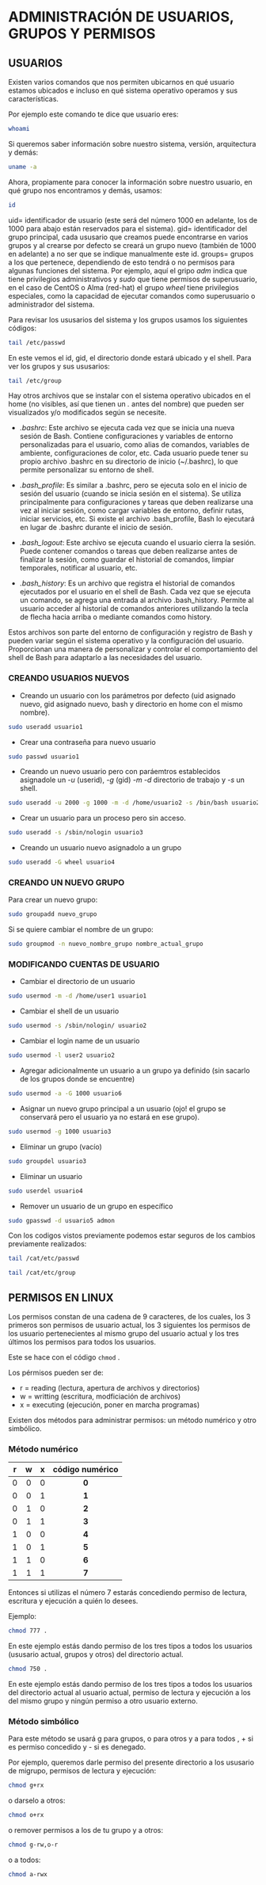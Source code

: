 # ADMINISTRACIÓN DE USUARIOS, GRUPOS Y PERMISOS

## USUARIOS

Existen varios comandos que nos permiten ubicarnos en qué usuario estamos ubicados e incluso en qué sistema operativo operamos y sus características.

Por ejemplo este comando te dice que usuario eres:

```bash
whoami
```

Si queremos saber información sobre nuestro sistema, versión, arquitectura y demás:

```bash
uname -a
```

Ahora, propiamente para conocer la información sobre nuestro usuario, en qué grupo nos encontramos y demás, usamos:

```bash
id
```

uid= identificador de usuario (este será del número 1000 en adelante, los de 1000 para abajo están reservados para el sistema). gid= identificador del grupo principal, cada ususario que creamos puede encontrarse en varios grupos y al crearse por defecto se creará un grupo nuevo (también de 1000 en adelante) a no ser que se indique manualmente este id. groups= grupos a los que pertenece, dependiendo de esto tendrá o no permisos para algunas funciones del sistema. Por ejemplo, aquí el gripo *adm* indica que tiene privilegios administrativos y *sudo* que tiene permisos de superusuario, en el caso de CentOS o Alma (red-hat) el grupo *wheel* tiene privilegios especiales, como la capacidad de ejecutar comandos como superusuario o administrador del sistema.

Para revisar los ususarios del sistema y los grupos usamos los siguientes códigos:

```bash
tail /etc/passwd
```

En este vemos el id, gid, el directorio donde estará ubicado y el shell. Para ver los grupos y sus ususarios:

```bash
tail /etc/group
```

Hay otros archivos que se instalar con el sistema operativo ubicados en el home (no visibles, así que tienen un *.* antes del nombre) que pueden ser visualizados y/o modificados según se necesite.

-   *.bashrc*: Este archivo se ejecuta cada vez que se inicia una nueva sesión de Bash. Contiene configuraciones y variables de entorno personalizadas para el usuario, como alias de comandos, variables de ambiente, configuraciones de color, etc. Cada usuario puede tener su propio archivo .bashrc en su directorio de inicio (\~/.bashrc), lo que permite personalizar su entorno de shell.

-   *.bash_profile*: Es similar a .bashrc, pero se ejecuta solo en el inicio de sesión del usuario (cuando se inicia sesión en el sistema). Se utiliza principalmente para configuraciones y tareas que deben realizarse una vez al iniciar sesión, como cargar variables de entorno, definir rutas, iniciar servicios, etc. Si existe el archivo .bash_profile, Bash lo ejecutará en lugar de .bashrc durante el inicio de sesión.

-   *.bash_logout*: Este archivo se ejecuta cuando el usuario cierra la sesión. Puede contener comandos o tareas que deben realizarse antes de finalizar la sesión, como guardar el historial de comandos, limpiar temporales, notificar al usuario, etc.

-   *.bash_history*: Es un archivo que registra el historial de comandos ejecutados por el usuario en el shell de Bash. Cada vez que se ejecuta un comando, se agrega una entrada al archivo .bash_history. Permite al usuario acceder al historial de comandos anteriores utilizando la tecla de flecha hacia arriba o mediante comandos como history.

Estos archivos son parte del entorno de configuración y registro de Bash y pueden variar según el sistema operativo y la configuración del usuario. Proporcionan una manera de personalizar y controlar el comportamiento del shell de Bash para adaptarlo a las necesidades del usuario.

### CREANDO USUARIOS NUEVOS

-   Creando un usuario con los parámetros por defecto (uid asignado nuevo, gid asignado nuevo, bash y directorio en home con el mismo nombre).

```bash
sudo useradd usuario1
```

-   Crear una contraseña para nuevo usuario

```bash
sudo passwd usuario1
```

-   Creando un nuevo usuario pero con paráemtros establecidos asignadole un *-u* (userid), *-g* (gid) *-m -d* directorio de trabajo y *-s* un shell.

```bash
sudo useradd -u 2000 -g 1000 -m -d /home/usuario2 -s /bin/bash usuario2
```

-   Crear un usuario para un proceso pero sin acceso.

```bash
sudo useradd -s /sbin/nologin usuario3
```

-   Creando un usuario nuevo asignadolo a un grupo

```bash
sudo useradd -G wheel usuario4
```

### CREANDO UN NUEVO GRUPO

Para crear un nuevo grupo:

```bash
sudo groupadd nuevo_grupo
```

Si se quiere cambiar el nombre de un grupo:

```bash
sudo groupmod -n nuevo_nombre_grupo nombre_actual_grupo
```


### MODIFICANDO CUENTAS DE USUARIO

-   Cambiar el directorio de un usuario

```bash
sudo usermod -m -d /home/user1 usuario1
```

-   Cambiar el shell de un usuario

```bash
sudo usermod -s /sbin/nologin/ usuario2
```

-   Cambiar el login name de un usuario

```bash
sudo usermod -l user2 usuario2
```

-   Agregar adicionalmente un usuario a un grupo ya definido (sin sacarlo de los grupos donde se encuentre)

```bash
sudo usermod -a -G 1000 usuario6
```

-   Asignar un nuevo grupo principal a un usuario (ojo! el grupo se conservará pero el usuario ya no estará en ese grupo).

```bash
sudo usermod -g 1000 usuario3
```

-   Eliminar un grupo (vacío)

```bash
sudo groupdel usuario3
```

-   Eliminar un usuario

```bash
sudo userdel usuario4
```

-   Remover un usuario de un grupo en específico

```bash
sudo gpasswd -d usuario5 admon
```

Con los codigos vistos previamente podemos estar seguros de los cambios previamente realizados:

```bash
tail /cat/etc/passwd

tail /cat/etc/group
```

## PERMISOS EN LINUX

Los permisos constan de una cadena de 9 caracteres, de los cuales, los 3 primeros son permisos de usuario actual, los 3 siguientes los permisos de los usuario pertenecientes al mismo grupo del usuario actual y los tres últimos los permisos para todos los usuarios.

Este se hace con el código `chmod` .

Los pérmisos pueden ser de:

-   r = reading (lectura, apertura de archivos y directorios)
-   w = writting (escritura, modficiación de archivos)
-   x = executing (ejecución, poner en marcha programas)

Existen dos métodos para administrar permisos: un método numérico y otro simbólico.

### Método numérico

|  r  |  w  |  x  | código numérico |
|:---:|:---:|:---:|:---------------:|
|  0  |  0  |  0  |      **0**      |
|  0  |  0  |  1  |      **1**      |
|  0  |  1  |  0  |      **2**      |
|  0  |  1  |  1  |      **3**      |
|  1  |  0  |  0  |      **4**      |
|  1  |  0  |  1  |      **5**      |
|  1  |  1  |  0  |      **6**      |
|  1  |  1  |  1  |      **7**      |

Entonces si utilizas el número 7 estarás concediendo permiso de lectura, escritura y ejecución a quién lo desees.

Ejemplo:

```bash
chmod 777 .
```

En este ejemplo estás dando permiso de los tres tipos a todos los usuarios (ususario actual, grupos y otros) del directorio actual.

```bash
chmod 750 .
```

En este ejemplo estás dando permiso de los tres tipos a todos los usuarios del directorio actual al usuario actual, permiso de lectura y ejecución a los del mismo grupo y ningún permiso a otro usuario externo.

### Método simbólico

Para este método se usará g para grupos, o para otros y a para todos , + si es permiso concedido y - si es denegado.

Por ejemplo, queremos darle permiso del presente directorio a los ususario de migrupo, permisos de lectura y ejecución:

```bash
chmod g+rx
```

o darselo a otros:

```bash
chmod o+rx
```

o remover permisos a los de tu grupo y a otros:

```bash
chmod g-rw,o-r
```

o a todos:

```bash
chmod a-rwx
```
